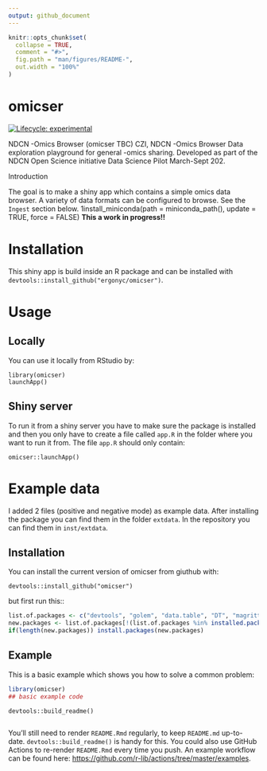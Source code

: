 ```yaml
---
output: github_document
---
```


<!-- README.md is generated from README.Rmd. Please edit that file -->

```r
knitr::opts_chunk$set(
  collapse = TRUE,
  comment = "#>",
  fig.path = "man/figures/README-",
  out.width = "100%"
)
```

# omicser

<!-- badges: start -->
[![Lifecycle: experimental](https://img.shields.io/badge/lifecycle-experimental-orange.svg)](https://lifecycle.r-lib.org/articles/stages.html#experimental)
<!-- badges: end -->

NDCN -Omics Browser (omicser TBC)
CZI, NDCN -Omics Browser
Data exploration playground for general -omics sharing.  Developed as part of the NDCN Open Science initiative Data Science Pilot March-Sept 202.


 Introduction

The goal is to make a shiny app which contains a simple omics data browser. A variety of data formats can be configured to browse.  See the  `Ingest` section below.
1install_miniconda(path = miniconda_path(), update = TRUE, force = FALSE)
**This a work in progress!!**

# Installation

This shiny app is build inside an R package and can be installed with `devtools::install_github("ergonyc/omicser")`.


# Usage

## Locally

You can use it locally from RStudio by:

    library(omicser)
    launchApp()

## Shiny server

To run it from a shiny server you have to make sure the package is installed and then 
you only have to create a file called `app.R` in the folder where you want to run it from.
The file `app.R` should only contain:

    omicser::launchApp()

# Example data

I added 2 files (positive and negative mode) as example data. After installing the package 
you can find them in the folder `extdata`. In the repository you can find them in `inst/extdata`.



## Installation

You can install the current version of omicser from giuthub with:

`devtools::install_github("omicser")`

but first run this::

```r
list.of.packages <- c("devtools", "golem", "data.table", "DT", "magrittr")
new.packages <- list.of.packages[!(list.of.packages %in% installed.packages()[,"Package"])]
if(length(new.packages)) install.packages(new.packages)

```

## Example

This is a basic example which shows you how to solve a common problem:

```r
library(omicser)
## basic example code
```
 `devtools::build_readme()` 

```r



```

You'll still need to render `README.Rmd` regularly, to keep `README.md` up-to-date. `devtools::build_readme()` is handy for this. You could also use GitHub Actions to re-render `README.Rmd` every time you push. An example workflow can be found here: <https://github.com/r-lib/actions/tree/master/examples>.

